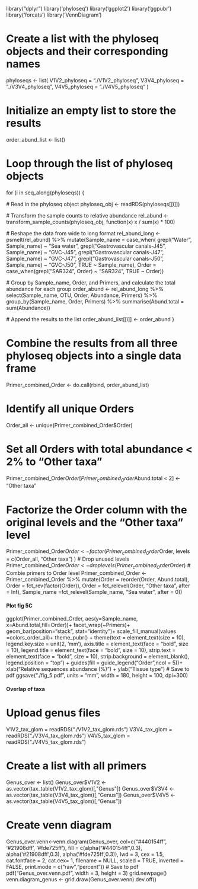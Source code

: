 library("dplyr")
library('phyloseq')
library('ggplot2')
library('ggpubr')
library('forcats')
library('VennDiagram')

# Create a list with the phyloseq objects and their corresponding names
phyloseqs <- list(
  V1V2_phyloseq = "./V1V2_phyloseq",
  V3V4_phyloseq = "./V3V4_phyloseq",
  V4V5_phyloseq = "./V4V5_phyloseq"
)

# Initialize an empty list to store the results
order_abund_list <- list()

# Loop through the list of phyloseq objects
for (i in seq_along(phyloseqs)) {
  
  # Read in the phyloseq object
  phyloseq_obj <- readRDS(phyloseqs[[i]])
  
  # Transform the sample counts to relative abundance
  rel_abund <- transform_sample_counts(phyloseq_obj, function(x) x / sum(x) * 100)
  
  # Reshape the data from wide to long format
  rel_abund_long <- psmelt(rel_abund) %>%
    mutate(Sample_name = case_when(
           grepl("Water", Sample_name) ~ "Sea water",
           grepl("Gastrovascular canals-J45", Sample_name) ~ "GVC-J45",
           grepl("Gastrovascular canals-J47", Sample_name) ~ "GVC-J47",
           grepl("Gastrovascular canals-J50", Sample_name) ~ "GVC-J50",
           TRUE ~ Sample_name),
           Order = case_when(grepl("SAR324", Order) ~ "SAR324",
           TRUE ~ Order))
  
  # Group by Sample_name, Order, and Primers, and calculate the total abundance for each group
  order_abund <- rel_abund_long %>%
    select(Sample_name, OTU, Order, Abundance, Primers) %>%
    group_by(Sample_name, Order, Primers) %>%
    summarise(Abund.total = sum(Abundance))
  
  # Append the results to the list
  order_abund_list[[i]] <- order_abund
}

# Combine the results from all three phyloseq objects into a single data frame
Primer_combined_Order <- do.call(rbind, order_abund_list)

# Identify all unique Orders
Order_all <- unique(Primer_combined_Order$Order)

# Set all Orders with total abundance < 2% to "Other taxa"
Primer_combined_Order$Order[Primer_combined_Order$Abund.total < 2] <- "Other taxa"

# Factorize the Order column with the original levels and the "Other taxa" level
Primer_combined_Order$Order <- factor(
  Primer_combined_Order$Order,
  levels = c(Order_all, "Other taxa")
)
# Drop unused levels
Primer_combined_Order$Order <- droplevels(Primer_combined_Order$Order)
# Combie primers to Order level
Primer_combined_Order <- Primer_combined_Order %>%
  mutate(Order = reorder(Order, Abund.total),
         Order = fct_rev(factor(Order)),
         Order = fct_relevel(Order, "Other taxa", after = Inf),
         Sample_name =fct_relevel(Sample_name, "Sea water", after = 0))

#### Plot fig 5C ####
ggplot(Primer_combined_Order, aes(y=Sample_name, x=Abund.total,fill=Order))+
  facet_wrap(~Primers)+
  geom_bar(position="stack", stat="identity")+
  scale_fill_manual(values =colors_order_all)+
  theme_pubr() +
  theme(text = element_text(size = 10),
        legend.key.size = unit(2, 'mm'),
        axis.title = element_text(face = "bold", size = 10),
        legend.title = element_text(face = "bold", size = 10),
        strip.text = element_text(face = "bold", size = 10),
        strip.background = element_blank(),
        legend.position = "top") +
  guides(fill = guide_legend("Order",ncol = 5))+
  xlab("Relative sequences abundance (%)") + ylab("Tissue type")
# Save to pdf
ggsave("./fig_5.pdf",
       units = "mm", 
       width = 180, 
       height = 100,
       dpi=300)
       
#### Overlap of taxa ####
# Upload genus files
V1V2_tax_glom = readRDS("./V1V2_tax_glom.rds")
V3V4_tax_glom = readRDS("./V3V4_tax_glom.rds")
V4V5_tax_glom = readRDS("./V4V5_tax_glom.rds")

# Create a list with all primers
Genus_over <- list()
Genus_over$V1V2 <- as.vector(tax_table(V1V2_tax_glom)[,"Genus"])
Genus_over$V3V4 <- as.vector(tax_table(V3V4_tax_glom)[,"Genus"])
Genus_over$V4V5 <- as.vector(tax_table(V4V5_tax_glom)[,"Genus"])

# Create venn diagram
Genus_over.venn<-venn.diagram(Genus_over,
                              col=c("#440154ff", '#21908dff', '#fde725ff'),
                              fill = c(alpha("#440154ff",0.3), alpha('#21908dff',0.3), alpha('#fde725ff',0.3)),
                              lwd = 3, cex = 1.5,
                              cat.fontface = 2,
                              cat.cex= 1,
                              filename = NULL, scaled = TRUE,
                              inverted = FALSE, print.mode = c("raw","percent"))
# Save to pdf
pdf("Genus_over.venn.pdf",
    width = 3, 
    height = 3)
grid.newpage()
venn.diagram_genus <- grid.draw(Genus_over.venn)
dev.off()
